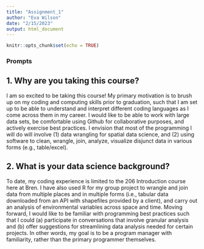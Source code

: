 ```yaml
---
title: "Assignment_1"
author: "Eva Wilson"
date: "2/15/2023"
output: html_document
---
```


```r
knitr::opts_chunk$set(echo = TRUE)
```

### Prompts

## 1. Why are you taking this course?

I am so excited to be taking this course! My primary motivation is to brush up on my coding and computing skills prior to graduation, such that I am set up to be able to understand and interpret different coding languages as I come across them in my career. I would like to be able to work with large data sets, be comfortable using Github for collaborative purposes, and actively exercise best practices. I envision that most of the programming I will do will involve (1) data wrangling for spatial data science, and (2) using software to clean, wrangle, join, analyze, visualize disjunct data in various forms (e.g., table/excel). 

## 2. What is your data science background?

To date, my coding experience is limited to the 206 Introduction course here at Bren. I have also used R for my group project to wrangle and join data from multiple places and in multiple forms (i.e., tabular data downloaded from an API with shapefiles provided by a client), and carry out an analysis of environmental variables across space and time. Moving forward, I would like to be familiar with programming best practices such that I could (a) participate in conversations that involve granular analysis and (b) offer suggestions for streamlining data analysis needed for certain projects. In other words, my goal is to be a program manager with familiarity, rather than the primary programmer themselves. 
